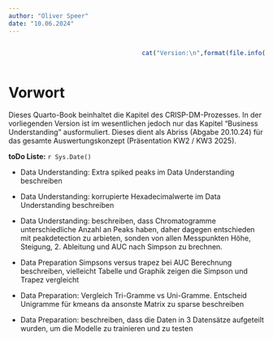 ```yaml
---
author: "Oliver Speer"
date: "10.06.2024"
---
```


::::: columns
::: {.column width="50%"}
:::

::: {.column width="50%"}
```r
cat("Version:\n",format(file.info("BusinessUnderstanding.qmd")$mtime,"%d. %B %Y"))
```
:::
:::::

 
<!-- ![ ](zlm.jpeg){width=45%} -->

# Vorwort {.unnumbered}

Dieses Quarto-Book beinhaltet die Kapitel des CRISP-DM-Prozesses. In der vorliegenden Version ist im wesentlichen jedoch nur das Kapitel "Business Understanding" ausformuliert. Dieses dient als Abriss (Abgabe 20.10.24) für das gesamte Auswertungskonzept (Präsentation KW2 / KW3 2025). 

**toDo Liste:**
`r Sys.Date()`

- Data Understanding: Extra spiked peaks im Data Understanding beschreiben

- Data Understanding: korrupierte Hexadecimalwerte im Data Understanding beschreiben

- Data Understanding: beschreiben, dass Chromatogramme unterschiedliche Anzahl an Peaks haben,
daher dagegen entschieden mit peakdetection zu arbieten, sonden von allen Messpunkten Höhe, Steigung, 2. Ableitung und AUC nach Simpson zu brechnen.

- Data Preparation Simpsons versus trapez bei AUC Berechnung beschreiben, vielleicht Tabelle und Graphik zeigen die Simpson und  Trapez vergleicht

- Data Preparation: Vergleich Tri-Gramme vs Uni-Gramme. Entscheid Unigramme für kmeans da ansonste Matrix zu sparse beschreiben

- Data Preparation: beschreiben, dass die Daten in 3 Datensätze aufgeteilt wurden, um die Modelle zu trainieren und zu testen






